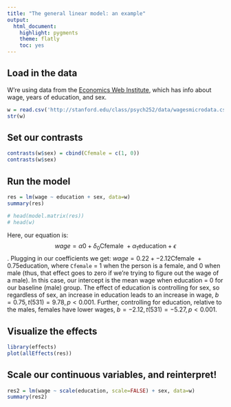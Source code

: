 ```yaml
---
title: "The general linear model: an example"
output:
  html_document:
    highlight: pygments
    theme: flatly
    toc: yes
---
```


## Load in the data

W're using data from the [Economics Web Institute](http://www.economicswebinstitute.org/data/wagesmicrodata.xls), which has info about wage, years of education, and sex.
```r
w = read.csv('http://stanford.edu/class/psych252/data/wagesmicrodata.csv')
str(w)
```

## Set our contrasts

```r
contrasts(w$sex) = cbind(Cfemale = c(1, 0))
contrasts(w$sex)
```

## Run the model

```r
res = lm(wage ~ education + sex, data=w)
summary(res)

# head(model.matrix(res))
# head(w)
```

Here, our equation is: 
$$wage = \alpha{0} + \delta_0\text{Cfemale } + \alpha_1\text{education} + \epsilon$$.
Plugging in our coefficients we get: $wage = 0.22 + -2.12\text{Cfemale } + 0.75\text{education}$, where `Cfemale` = 1 when the person is a female, and 0 when male (thus, that effect goes to zero if we're trying to figure out the wage of a male).
In this case, our intercept is the mean wage when education = 0 for our baseline (male) group. The effect of education is controlling for sex, so regardless of sex, an increase in education leads to an increase in wage, $b=0.75, t(531)=9.78, p < 0.001$. Further, controlling for education, relative to the males, females have lower wages, $b=-2.12, t(531)=-5.27, p < 0.001$.

## Visualize the effects

```r
library(effects)
plot(allEffects(res))
```


## Scale our continuous variables, and reinterpret!

```r
res2 = lm(wage ~ scale(education, scale=FALSE) + sex, data=w)
summary(res2)
```

